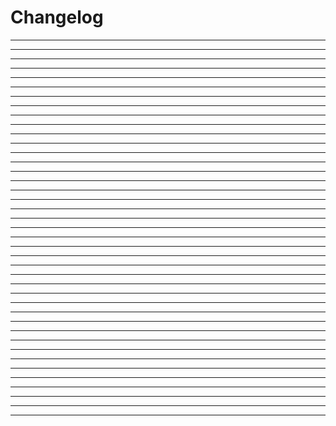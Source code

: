 
# Changelog

---

<V4x4x0 />

---

<V4x3x0 />

---

<V4x2x0 />

---

<V4x1x0 />

---

<V4x0x0 />

---

<Reviewpadv3270 />

---

<Reviewpadv3260 />

---

<Reviewpadv3250 />

---

<Reviewpadv3240 />

---

<Reviewpadv3230 />

---

<Reviewpadv3220 />

---

<Reviewpadv3210 />

---

<Reviewpadv3200 />

---

<Reviewpadv3190 />

---

<Reviewpadv3180 />

---

<Reviewpadv3170 />

---

<Reviewpadv3160 />

---

<Reviewpadv3150 />

---

<Reviewpadv3140 />

---

<Reviewpadv3130 />

---

<Reviewpadv3120 />

---

<Reviewpadv3110 />

---

<Reviewpadv3100 />

---

<Reviewpadv390 />

---

<Reviewpadv380 />

---

<Reviewpadv370 />

---

<Reviewpadv360 />

---

<Reviewpadv350 />

---

<Reviewpadv340 />

---

<Reviewpadv331 />

---

<Reviewpadv320 />

---

<Reviewpadv310 />

---

<Reviewpadv300 />

---

<Reviewpadv240 />

---

<Reviewpadv230 />

---

<Reviewpadv220 />

---

<Reviewpadv210 />

---

<Reviewpadv200 />

---

<Reviewpadv120 />

---

<Reviewpadv110 />

---

<Reviewpadv100 />
